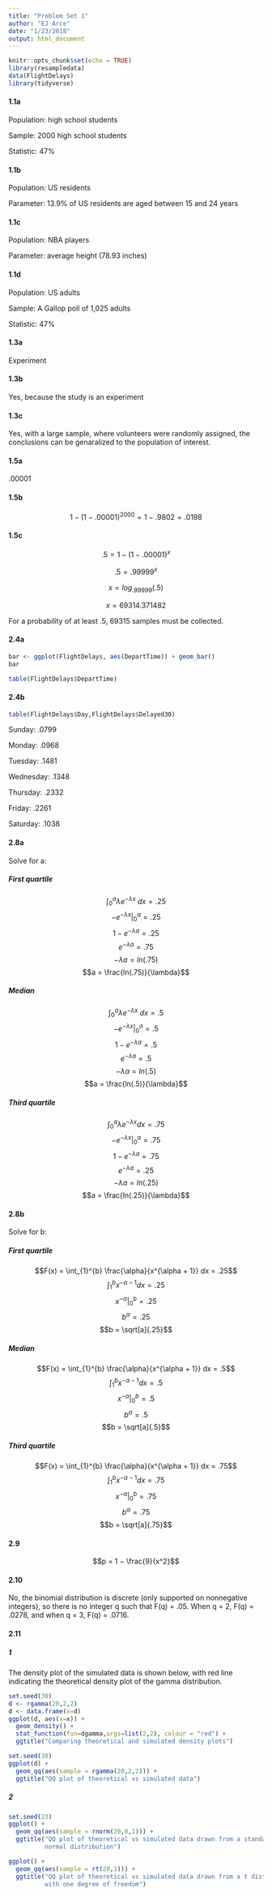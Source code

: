 ```yaml
---
title: "Problem Set 1"
author: "EJ Arce"
date: "1/23/2018"
output: html_document
---
```


```r
knitr::opts_chunk$set(echo = TRUE)
library(resampledata)
data(FlightDelays)
library(tidyverse)
```

#### 1.1a

Population: high school students

Sample: 2000 high school students

Statistic: 47%

#### 1.1b

Population: US residents

Parameter: 13.9% of US residents are aged between 15 and 24 years

#### 1.1c

Population: NBA players

Parameter: average height (78.93 inches)

#### 1.1d

Population: US adults

Sample: A Gallop poll of 1,025 adults

Statistic: 47%

#### 1.3a

Experiment

#### 1.3b

Yes, because the study is an experiment

#### 1.3c

Yes, with a large sample, where volunteers were randomly assigned, the conclusions can be genaralized to the population of interest.

#### 1.5a

.00001

#### 1.5b

$$1- (1 - .00001)^{2000} = 1 - .9802 = .0198$$

#### 1.5c

$$.5 = 1 - (1 - .00001)^{x}$$

$$.5 = .99999^{x}$$

$$x = log_{.99999}(.5)$$

$$x = 69314.371482$$

For a probability of at least .5, 69315 samples must be collected.

#### 2.4a

```r
bar <- ggplot(FlightDelays, aes(DepartTime)) + geom_bar()
bar

table(FlightDelays$DepartTime)
```


#### 2.4b

```r
table(FlightDelays$Day,FlightDelays$Delayed30)
```

Sunday: .0799

Monday: .0968

Tuesday: .1481

Wednesday: .1348

Thursday: .2332

Friday: .2261

Saturday: .1038

#### 2.8a

Solve for a:

##### First quartile

$$\int_0^{a} \lambda e^{-\lambda x} ~dx = .25$$
$$-e^{-\lambda x} \rvert_{0}^{a} = .25$$
$$1 - e^{-\lambda a} = .25$$
$$e^{-\lambda a} = .75$$
$$-\lambda a = ln(.75)$$
$$a = \frac{ln(.75)}{\lambda}$$

##### Median

$$\int_0^{a} \lambda e^{-\lambda x} ~dx = .5$$
$$-e^{-\lambda x} \rvert_{0}^{a} = .5$$
$$1 - e^{-\lambda a} = .5$$
$$e^{-\lambda a} = .5$$
$$-\lambda a = ln(.5)$$
$$a = \frac{ln(.5)}{\lambda}$$

##### Third quartile

$$\int_0^{a} \lambda e^{-\lambda x} dx = .75$$
$$-e^{-\lambda x} \rvert_{0}^{a} = .75$$
$$1 - e^{-\lambda a} = .75$$
$$e^{-\lambda a} = .25$$
$$-\lambda a = ln(.25)$$
$$a = \frac{ln(.25)}{\lambda}$$

#### 2.8b

Solve for b:

##### First quartile

$$F(x) = \int_{1}^{b} \frac{\alpha}{x^{\alpha + 1}} dx = .25$$
$$\int_{1}^{b} x^{-\alpha - 1} dx = .25$$
$$x^{-\alpha}\rvert_{0}^{b} = .25$$
$$b^{\alpha} = .25$$
$$b = \sqrt[a]{.25}$$

##### Median

$$F(x) = \int_{1}^{b} \frac{\alpha}{x^{\alpha + 1}} dx = .5$$
$$\int_{1}^{b} x^{-\alpha - 1} dx = .5$$
$$x^{-\alpha}\rvert_{0}^{b} = .5$$
$$b^{\alpha} = .5$$
$$b = \sqrt[a]{.5}$$

##### Third quartile

$$F(x) = \int_{1}^{b} \frac{\alpha}{x^{\alpha + 1}} dx = .75$$
$$\int_{1}^{b} x^{-\alpha - 1} dx = .75$$
$$x^{-\alpha}\rvert_{0}^{b} = .75$$
$$b^{\alpha} = .75$$
$$b = \sqrt[a]{.75}$$

#### 2.9

$$p = 1 − \frac{9}{x^2}$$

#### 2.10

No, the binomial distribution is discrete (only supported on nonnegative integers), so there is no integer q such that F(q) = .05. When q = 2, F(q) = .0278, and when q = 3, F(q) = .0716.

#### 2.11

##### 1

The density plot of the simulated data is shown below, with red line indicating the theoretical density plot of the gamma distribution.

```r
set.seed(30)
d <- rgamma(20,2,2)
d <- data.frame(x=d)
ggplot(d, aes(x=x)) +
  geom_density() +
  stat_function(fun=dgamma,args=list(2,2), colour = "red") +
  ggtitle("Comparing theoretical and simulated density plots")
```

```r
set.seed(30)
ggplot(d) +
  geom_qq(aes(sample = rgamma(20,2,2))) +
  ggtitle("QQ plot of theoretical vs simulated data")
```

##### 2

```r
set.seed(23)
ggplot() +
  geom_qq(aes(sample = rnorm(20,0,1))) +
  ggtitle("QQ plot of theoretical vs simulated data drawn from a standard
          normal distribution")

ggplot() +
  geom_qq(aes(sample = rt(20,1))) +
  ggtitle("QQ plot of theoretical vs simulated data drawn from a t distribution
          with one degree of freedom")
```

